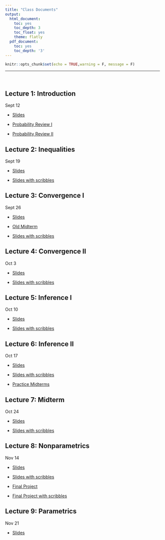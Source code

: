 ```yaml
---
title: "Class Documents"
output:
  html_document:
    toc: yes
    toc_depth: 3
    toc_float: yes
    theme: flatly
  pdf_document:
    toc: yes
    toc_depth: '3'
---
```


```r
knitr::opts_chunk$set(echo = TRUE,warning = F, message = F)
```

******

<br>

## Lecture 1: Introduction

Sept 12

* [Slides](https://drive.google.com/file/d/1cg61kri4YTdnnU2wM5l-cU8zqkzj-5b6/view?usp=sharing)

* [Probability Review I](https://drive.google.com/file/d/13FYgiZKnYJjFtH3T5nNtnp8j1Rufx7_F/view?usp=sharing)
* [Probability Review II](https://drive.google.com/file/d/1BSAay56rwbsNbOxWKjvn_pQqG6RiJWs-/view?usp=sharing)

## Lecture 2: Inequalities

Sept 19

* [Slides](https://drive.google.com/file/d/1eTUpSSQ7Ho_Dl8nPIVJPneFT9Aya-4EN/view?usp=sharing)

* [Slides with scribbles](https://drive.google.com/file/d/1-LMYQFYFjhGPV4utuDojR9lSWAW8SBmR/view?usp=sharing)

## Lecture 3: Convergence I 

Sept 26

* [Slides](https://drive.google.com/file/d/17bA2gUL3PZBgqmLT_s266ajfLtp6Nan2/view?usp=sharing)

* [Old Midterm](https://drive.google.com/file/d/12M2saikKa5RbuVR-Kic9nB7qtZ3YLBkH/view?usp=sharing)


* [Slides with scribbles](https://drive.google.com/file/d/1YZpWRfx6X6T_VCCMrL-t-4dUGhbWi7xF/view?usp=sharing)


## Lecture 4: Convergence II

Oct 3

* [Slides](https://drive.google.com/file/d/1D7FiXOUDxyXFZxjKLzI-5RiA93_UNFKS/view?usp=sharing)

* [Slides with scribbles](https://drive.google.com/file/d/1Zg30uHwHIFHpjfO1JN8gpQqfL6nTQBWX/view?usp=sharing)


## Lecture 5: Inference I

Oct 10

*  [Slides](https://drive.google.com/file/d/1fZNt3s9hhSX75TislCgY9it8EAsKA0G-/view?usp=sharing)

* [Slides with scribbles](https://drive.google.com/file/d/1rvHc2Ex2BPVLgT6kkksYEkGHrDAQikKj/view?usp=sharing)


## Lecture 6: Inference II 

Oct 17

* [Slides](https://drive.google.com/file/d/1WSu7Up59hFjrqFamltSL88WiCWR_Sb6C/view?usp=sharing)


* [Slides with scribbles](https://drive.google.com/file/d/1OQqpDc_XBFmrsohJOkR3GaC6Q5LlSK4M/view?usp=sharing)

* [Practice Midterms](https://drive.google.com/drive/folders/1ywgMNRm0hjVzzTXHyzvzKN4UTLz5Dg4p?usp=share_link)


## Lecture 7: Midterm

Oct 24

* [Slides](https://drive.google.com/file/d/1eVSVVvDDhmqn4lkOkvnZ7nkvMv0B45IV/view?usp=sharing)

* [Slides with scribbles](https://drive.google.com/file/d/1xo1EZUjPGJBTSl5hfpn2dUiSRW__liaO/view?usp=sharing)


## Lecture 8: Nonparametrics

Nov 14

* [Slides](https://drive.google.com/file/d/1jjVQjH_dPs8GPDXZF7qwfpPgiTyzASuT/view?usp=sharing)

* [Slides with scribbles](https://drive.google.com/file/d/170y43dSYpOav386yiElvtZZxeBxad6GQ/view?usp=sharing)

* [Final Project](https://drive.google.com/file/d/1W2739l4nfvJQL0oHOIkztVO7ORoNEElk/view?usp=sharing)

* [Final Project with scribbles](https://drive.google.com/file/d/18gOHFLhDacdk1yUclAmjoDqignjxO0jS/view?usp=sharing)



## Lecture 9: Parametrics

Nov 21

* [Slides](https://drive.google.com/file/d/1syu_BwWTjDcHPhFS3JttaCG2Bfb-AGtp/view?usp=sharing)






